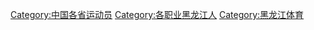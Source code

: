 [[Category:中国各省运动员|Category:中国各省运动员]]
[[Category:各职业黑龙江人|Category:各职业黑龙江人]]
[[Category:黑龙江体育|Category:黑龙江体育]]